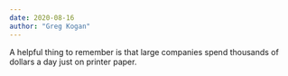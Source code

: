 ```yaml
---
date: 2020-08-16
author: "Greg Kogan"
---
```


A helpful thing to remember is that large companies spend thousands of dollars a day just on printer paper.
